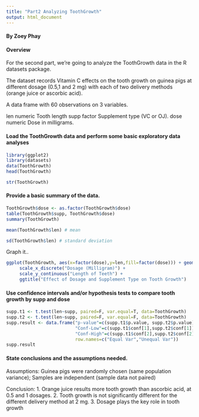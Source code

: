 ```yaml
---
title: "Part2 Analyzing ToothGrowth"
output: html_document
---
```

#### By Zoey Phay

#### Overview
For the second part, we're going to analyze the ToothGrowth data in the R datasets package.

The dataset records Vitamin C effects on the tooth growth on guinea pigs at different dosage (0.5,1 and 2 mg) with each of two delivery methods (orange juice or ascorbic acid).

A data frame with 60 observations on 3 variables.

len numeric Tooth length
supp factor Supplement type (VC or OJ).
dose numeric Dose in milligrams.

#### Load the ToothGrowth data and perform some basic exploratory data analyses
```r
library(ggplot2)
library(datasets)
data(ToothGrowth)
head(ToothGrowth)
```
```r
str(ToothGrowth)
```

#### Provide a basic summary of the data.
```r
ToothGrowth$dose <- as.factor(ToothGrowth$dose)
table(ToothGrowth$supp, ToothGrowth$dose)
summary(ToothGrowth)
```
```r
mean(ToothGrowth$len) # mean
```
```r
sd(ToothGrowth$len) # standard deviation
```
Graph it..
```r
ggplot(ToothGrowth, aes(x=factor(dose),y=len,fill=factor(dose))) + geom_boxplot(notch=F) + facet_grid(.~supp) +
     scale_x_discrete("Dosage (Milligram)") +   
     scale_y_continuous("Length of Teeth") +  
     ggtitle("Effect of Dosage and Supplement Type on Tooth Growth")
```

#### Use confidence intervals and/or hypothesis tests to compare tooth growth by supp and dose
```r
supp.t1 <- t.test(len~supp, paired=F, var.equal=T, data=ToothGrowth)
supp.t2 <- t.test(len~supp, paired=F, var.equal=F, data=ToothGrowth)
supp.result <- data.frame("p-value"=c(supp.t1$p.value, supp.t2$p.value),
                          "Conf-Low"=c(supp.t1$conf[1],supp.t2$conf[1]),
                          "Conf-High"=c(supp.t1$conf[2],supp.t2$conf[2]),
                          row.names=c("Equal Var","Unequal Var"))
supp.result
```

#### State conclusions and the assumptions needed. 

Assumptions:
Guinea pigs were randomly chosen (same population variance); Samples are independent (sample data not paired)

Conclusion:
1. Orange juice results more tooth growth than ascorbic acid, at 0.5 and 1 dosages.
2. Tooth growth is not significantly different for the different delivery method at 2 mg.
3. Dosage plays the key role in tooth growth 


